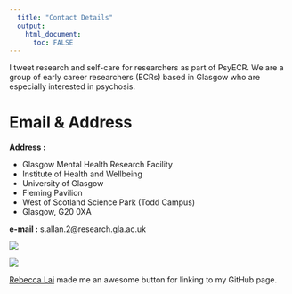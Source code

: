 ```yaml
---
  title: "Contact Details"
  output:
    html_document:
      toc: FALSE
---
```

<div id="psyecr">
<p>I tweet research and self-care for researchers as part of PsyECR. We are a group of early career researchers (ECRs) based in Glasgow who are especially interested in psychosis.</p>
</div>

# Email & Address

<div id="contact_box">
<div id ="deets">
<strong>Address :</strong>
<ul>
<li>Glasgow Mental Health Research Facility</li>
<li>Institute of Health and Wellbeing</li>
<li>University of Glasgow</li>
<li>Fleming Pavilion</li>
<li>West of Scotland Science Park (Todd Campus)</li>
<li>Glasgow, G20 0XA</li>
</ul>
<div style="width: 500px;">
<strong>e-mail :</strong> s.allan.2@research.gla.ac.uk
</div>
</div>
<div id="hwb">
<img src="images/hwb.jpg">
</div>
</div>


<a href="https://github.com/sallan2">
<img src="images/git_cat.png"
onmouseover="this.src='images/git_cat.png';"
onmouseout="this.src='images/git_cat_2.png';" />

<div id="psyecr">
<a href="https://rebeccajlai.github.io/mywebpage/index.html">Rebecca Lai</a> made me an awesome button for linking to my GitHub page.
</div>

<div id="psyecr_tweets">

<a class="twitter-timeline" data-width="500px" data-height="1000px" data-theme="light" style="position:absolute;left:500px" href="https://twitter.com/psyecr"></a> <script async src="https://platform.twitter.com/widgets.js" charset="utf-8"></script>

</div>


